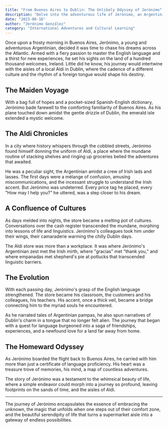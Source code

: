 ```yaml
---
title: "From Buenos Aires to Dublin: The Unlikely Odyssey of Jerónimo"
description: "Delve into the adventurous life of Jerónimo, an Argentinian who ventures to Dublin to learn English, finding work and cultural camaraderie at a local Aldi, enriching his experience abroad."
date: "2023-06-16"
author: "Jerónimo González"
category: "International Adventures and Cultural Learning"
---
```


Once upon a frosty morning in Buenos Aires, Jerónimo, a young and adventurous Argentinian, decided it was time to chase his dreams across the Atlantic. Armed with a fiery passion to master the English language and a thirst for new experiences, he set his sights on the land of a hundred thousand welcomes, Ireland. Little did he know, his journey would intertwine with the aisles of a local Aldi in Dublin, where the cadence of a different culture and the rhythm of a foreign tongue would shape his destiny.

## The Maiden Voyage

With a bag full of hopes and a pocket-sized Spanish-English dictionary, Jerónimo bade farewell to the comforting familiarity of Buenos Aires. As his plane touched down amidst the gentle drizzle of Dublin, the emerald isle extended a mystic welcome.

## The Aldi Chronicles

In a city where history whispers through the cobbled streets, Jerónimo found himself donning the uniform of Aldi, a place where the mundane routine of stacking shelves and ringing up groceries belied the adventures that awaited.

He was a peculiar sight, the Argentinian amidst a crew of Irish lads and lasses. The first days were a mélange of confusion, amusing miscommunications, and the incessant struggle to understand the Irish accent. But Jerónimo was undeterred. Every price tag he placed, every "How may I help you?" he uttered, was a step closer to his dream.

## A Confluence of Cultures

As days melded into nights, the store became a melting pot of cultures. Conversations over the cash register transcended the mundane, morphing into lessons of life and linguistics. Jerónimo's colleagues took him under their wings, their camaraderie warming the chilly Dublin days.

The Aldi store was more than a workplace. It was where Jerónimo's Argentinian zest met the Irish mirth, where "gracias" met "thank you," and where empanadas met shepherd's pie at potlucks that transcended linguistic barriers.

## The Evolution

With each passing day, Jerónimo's grasp of the English language strengthened. The store became his classroom, the customers and his colleagues, his teachers. His accent, once a thick veil, became a bridge connecting him to the myriad souls he encountered.

As he narrated tales of Argentinian pampas, he also spun narratives of Dublin's charm in a tongue that no longer felt alien. The journey that began with a quest for language burgeoned into a saga of friendships, experiences, and a newfound love for a land far away from home.

## The Homeward Odyssey

As Jerónimo boarded the flight back to Buenos Aires, he carried with him more than just a certificate of language proficiency. His heart was a treasure trove of memories, his mind, a map of countless adventures.

The story of Jerónimo was a testament to the whimsical beauty of life, where a simple endeavor could morph into a journey so profound, leaving footprints on the sands of time, and the aisles of Aldi.

---

The journey of Jerónimo encapsulates the essence of embracing the unknown, the magic that unfolds when one steps out of their comfort zone, and the beautiful serendipity of life that turns a supermarket aisle into a gateway of endless possibilities.
